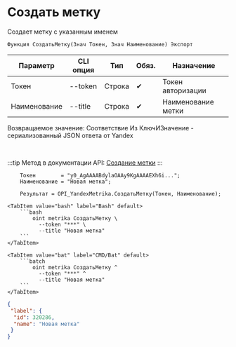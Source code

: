 ﻿---
sidebar_position: 1
description: Создать метку и другие функции для работы с Yandex Metrika в Открытом пакете интеграций - бесплатной open-source библиотеке интеграций для 1С:Предприятие 8, OneScript и CLI
keywords: [1C, 1С, 1С:Предприятие, 1С:Предприятие 8.3, API, Интеграция, Сервисы, Обмен, OneScript, CLI, Yandex Metrika]
---


# Создать метку
 Создает метку с указанным именем



`Функция СоздатьМетку(Знач Токен, Знач Наименование) Экспорт`

  | Параметр | CLI опция | Тип | Обяз. | Назначение |
  |-|-|-|-|-|
  | Токен | --token | Строка | &#x2714; | Токен авторизации |
  | Наименование | --title | Строка | &#x2714; | Наименование метки |

  
  Возвращаемое значение:   Соответствие Из КлючИЗначение - сериализованный JSON ответа от Yandex

<br/>

:::tip
Метод в документации API: [Создание метки](https://yandex.ru/dev/metrika/ru/management/openapi/label/createLabel)
:::
<br/>


```bsl title="Пример использования для 1С:Предприятие/OneScript"
    Токен        = "y0_AgAAAABdylaOAAy9KgAAAAEXh6i...";
    Наименование = "Новая метка";

    Результат = OPI_YandexMetrika.СоздатьМетку(Токен, Наименование);
```
    

 <Tabs>
  
    <TabItem value="bash" label="Bash" default>
        ```bash
            oint metrika СоздатьМетку \
              --token "***" \
              --title "Новая метка"
        ```
    </TabItem>
  
    <TabItem value="bat" label="CMD/Bat" default>
        ```batch
            oint metrika СоздатьМетку ^
              --token "***" ^
              --title "Новая метка"
        ```
    </TabItem>
</Tabs>


```json title="Результат"
{
 "label": {
  "id": 320286,
  "name": "Новая метка"
 }
}
```
